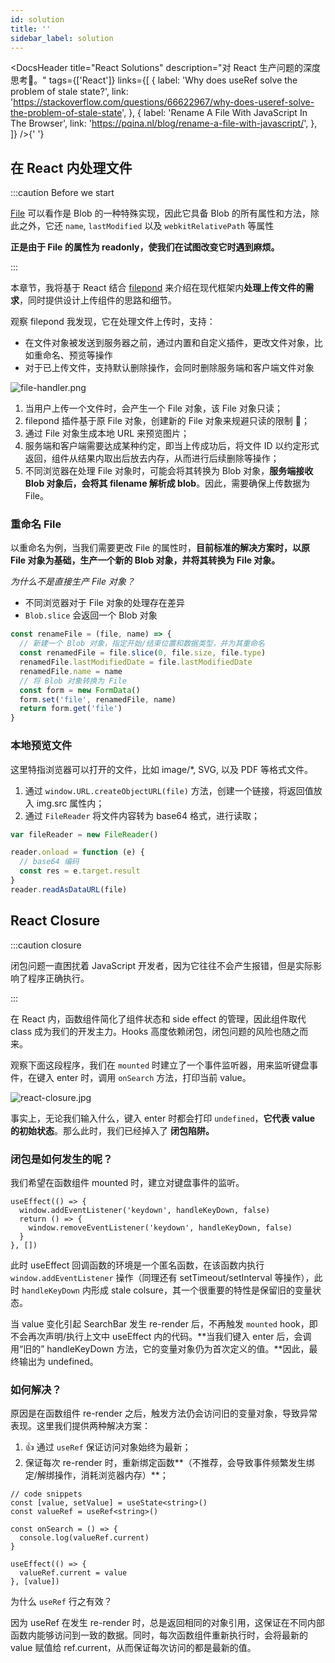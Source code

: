 ```yaml
---
id: solution
title: ''
sidebar_label: solution
---
```



<DocsHeader
  title="React Solutions"
  description="对 React 生产问题的深度思考🤔。"
  tags={['React']}
  links={[
    {
      label: 'Why does useRef solve the problem of stale state?',
      link: 'https://stackoverflow.com/questions/66622967/why-does-useref-solve-the-problem-of-stale-state',
    },
    {
      label: 'Rename A File With JavaScript In The Browser',
      link: 'https://pqina.nl/blog/rename-a-file-with-javascript/',
    },
  ]}
/>{' '}

## 在 React 内处理文件

:::caution Before we start

[File](https://developer.mozilla.org/en-US/docs/Web/API/File) 可以看作是 Blob 的一种特殊实现，因此它具备 Blob 的所有属性和方法，除此之外，它还 `name`, `lastModified` 以及 `webkitRelativePath` 等属性

**正是由于 File 的属性为 readonly，使我们在试图改变它时遇到麻烦。**

:::

本章节，我将基于 React 结合 [filepond](https://pqina.nl/filepond/docs/) 来介绍在现代框架内**处理上传文件的需求**，同时提供设计上传组件的思路和细节。

观察 filepond 我发现，它在处理文件上传时，支持：

- 在文件对象被发送到服务器之前，通过内置和自定义插件，更改文件对象，比如重命名、预览等操作
- 对于已上传文件，支持默认删除操作，会同时删除服务端和客户端文件对象

![file-handler.png](https://img.joyjoy.cc/react/file-handler.png)

1. 当用户上传一个文件时，会产生一个 File 对象，该 File 对象只读；
2. filepond 插件基于原 File 对象，创建新的 File 对象来规避只读的限制 🚫；
3. 通过 File 对象生成本地 URL 来预览图片；
4. 服务端和客户端需要达成某种约定，即当上传成功后，将文件 ID 以约定形式返回，组件从结果内取出后放去内存，从而进行后续删除等操作；
5. 不同浏览器在处理 File 对象时，可能会将其转换为 Blob 对象，**服务端接收 Blob 对象后，会将其 filename 解析成 blob**。因此，需要确保上传数据为 File。

### 重命名 File

以重命名为例，当我们需要更改 File 的属性时，**目前标准的解决方案时，以原 File 对象为基础，生产一个新的 Blob 对象，并将其转换为 File 对象。**

_为什么不是直接生产 File 对象？_

- 不同浏览器对于 File 对象的处理存在差异
- `Blob.slice` 会返回一个 Blob 对象

```js
const renameFile = (file, name) => {
  // 新建一个 Blob 对象，指定开始/结束位置和数据类型，并为其重命名
  const renamedFile = file.slice(0, file.size, file.type)
  renamedFile.lastModifiedDate = file.lastModifiedDate
  renamedFile.name = name
  // 将 Blob 对象转换为 File
  const form = new FormData()
  form.set('file', renamedFile, name)
  return form.get('file')
}
```

### 本地预览文件

这里特指浏览器可以打开的文件，比如 image/\*, SVG, 以及 PDF 等格式文件。

1. 通过 `window.URL.createObjectURL(file)` 方法，创建一个链接，将返回值放入 img.src 属性内；
2. 通过 `FileReader` 将文件内容转为 base64 格式，进行读取；

```js filereader
var fileReader = new FileReader()

reader.onload = function (e) {
  // base64 编码
  const res = e.target.result
}
reader.readAsDataURL(file)
```

## React Closure

:::caution closure

闭包问题一直困扰着 JavaScript 开发者，因为它往往不会产生报错，但是实际影响了程序正确执行。

:::

在 React 内，函数组件简化了组件状态和 side effect 的管理，因此组件取代 class 成为我们的开发主力。Hooks 高度依赖闭包，闭包问题的风险也随之而来。

观察下面这段程序，我们在 `mounted` 时建立了一个事件监听器，用来监听键盘事件，在键入 enter 时，调用 `onSearch` 方法，打印当前 value。

![react-closure.jpg](https://img.joyjoy.cc/react/react-closure.jpg)

事实上，无论我们输入什么，键入 enter 时都会打印 `undefined`，**它代表 value 的初始状态**。那么此时，我们已经掉入了 **闭包陷阱。**

### 闭包是如何发生的呢？

我们希望在函数组件 mounted 时，建立对键盘事件的监听。

```tsx
useEffect(() => {
  window.addEventListener('keydown', handleKeyDown, false)
  return () => {
    window.removeEventListener('keydown', handleKeyDown, false)
  }
}, [])
```

此时 useEffect 回调函数的环境是一个匿名函数，在该函数内执行 `window.addEventListener` 操作（同理还有 setTimeout/setInterval 等操作），此时 `handleKeyDown` 内形成 stale colsure，其一个很重要的特性是保留旧的变量状态。

当 value 变化引起 SearchBar 发生 re-render 后，不再触发 `mounted` hook，即不会再次声明/执行上文中 useEffect 内的代码。**当我们键入 enter 后，会调用“旧的” handleKeyDown 方法，它的变量对象仍为首次定义的值。**因此，最终输出为 undefined。

### 如何解决？

原因是在函数组件 re-render 之后，触发方法仍会访问旧的变量对象，导致异常表现。这里我们提供两种解决方案：

1. 👍 通过 `useRef` 保证访问对象始终为最新；
2. 保证每次 re-render 时，重新绑定函数**（不推荐，会导致事件频繁发生绑定/解绑操作，消耗浏览器内存）**；

```tsx
// code snippets
const [value, setValue] = useState<string>()
const valueRef = useRef<string>()

const onSearch = () => {
  console.log(valueRef.current)
}

useEffect(() => {
  valueRef.current = value
}, [value])
```

为什么 `useRef` 行之有效？

因为 useRef 在发生 re-render 时，总是返回相同的对象引用，这保证在不同内部函数内能够访问到一致的数据。同时，每次函数组件重新执行时，会将最新的 value 赋值给 ref.current，从而保证每次访问的都是最新的值。
